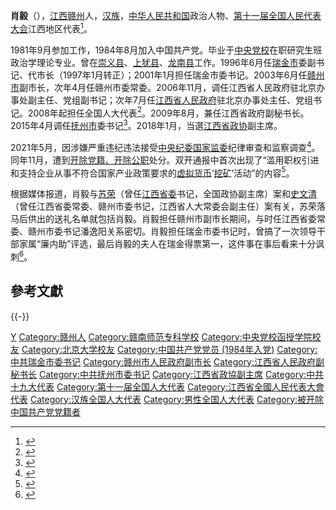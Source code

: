 '''肖毅'''（{{bd|1962年|5月||catIdx=Xiao肖}}），[[江西省|江西]][[赣州市|赣州]]人，[[汉族|汉族]]，[[中华人民共和国|中华人民共和国]]政治人物、[[第十一届全国人民代表大会|第十一届全国人民代表大会]]江西地区代表<ref>{{cite web|title=第十一届全国人大代表|url=http://news.xinhuanet.com/ziliao/2008-03/03/content_7708230.htm?node=36628|accessdate=2014-01-07|publisher=新华网|archiveurl=https://web.archive.org/web/20140110211415/http://news.xinhuanet.com/ziliao/2008-03/03/content_7708230.htm?node=36628|archivedate=2014-01-10|dead-url=no}}</ref>。

1981年9月参加工作，1984年8月加入中国共产党。毕业于[[中共中央党校|中央党校]]在职研究生班政治学理论专业。曾在[[崇义县|崇义县]]、[[上犹县|上犹县]]、[[龙南市|龙南县]]工作。1996年6月任[[瑞金市|瑞金市]]委副书记、代市长（1997年1月转正）；2001年1月担任瑞金市委书记。2003年6月任[[赣州市|赣州市]]副市长，次年4月任赣州市委常委。2006年11月，调任江西省人民政府驻北京办事处副主任、党组副书记；次年7月任[[江西省人民政府|江西省人民政府]]驻北京办事处主任、党组书记。2008年起担任全国人大代表<ref>{{cite news|title=全国人大代表信息-肖毅|url=http://210.82.31.1:8084/delegate/viewDelegate.action?dbid=111152|accessdate=2013-04-05|newspaper=全国人大网|archiveurl=https://web.archive.org/web/20140407062753/http://www.npc.gov.cn/delegate/viewDelegate.action?dbid=111152|archivedate=2014-04-07|dead-url=yes}}</ref>。2009年8月，兼任江西省政府副秘书长。2015年4月调任[[抚州市|抚州市]]委书记<ref>{{cite web|title=肖毅履新抚州市委书记 曾任江西省驻京办主任近8年|url=http://www.chinanews.com/gn/2015/04-24/7231849.shtml|accessdate=2015-04-24|publisher=中新网}}</ref>。2018年1月，当選[[中国人民政治协商会议江西省委员会|江西省政协]]副主席。

2021年5月，因涉嫌严重违纪违法接受[[中国共产党中央纪律检查委员会|中央纪委]][[中华人民共和国国家监察委员会|国家监委]]纪律审查和监察调查<ref>{{Cite web|title=江西省政协副主席肖毅接受中央纪委国家监委纪律审查和监察调查|url=http://www.ccdi.gov.cn/toutiao/202105/t20210510_241639.html|accessdate=2021-05-10|date=2021-05-10|work=中央纪委国家监委网站}}</ref>。同年11月，遭到[[双开|开除党籍、开除公职]]处分。双开通报中首次出现了“滥用职权引进和支持企业从事不符合国家产业政策要求的[[虚拟货币|虚拟货币]]‘[[挖礦_(數位貨幣)|挖矿]]’活动”的内容<ref>{{Cite web|title=江西省政协原党组成员、副主席肖毅严重违纪违法被开除党籍和公职|url=https://www.ccdi.gov.cn/yaowen/202111/t20211113_254317.html|accessdate=2021-11-13|date=2021-11-13|work=中央纪委国家监委网站}}</ref>。

根据媒体报道，肖毅与[[苏荣|苏荣]]（曾任[[中国共产党江西省委员会|江西省委]]书记，全国政协副主席）案和[[史文清|史文清]]（曾任江西省委常委、赣州市委书记，江西省人大常委会副主任）案有关，苏荣落马后供出的送礼名单就包括肖毅。肖毅担任赣州市副市长期间，与时任江西省委常委、赣州市委书记潘逸阳关系密切。肖毅担任瑞金市委书记时，曾搞了一次领导干部家属“廉内助”评选，最后肖毅的夫人在瑞金得票第一，这件事在事后看来十分讽刺<ref>{{Cite web|title=“老虎”周六被处理，中纪委通报首现这一罕见表述！|url=https://news.sina.com.cn/c/2021-11-13/doc-iktzscyy5327185.shtml|access-date=2021-11-13|date=2021-11-13|publisher=新浪}}</ref>。

==參考文獻==
{{reflist}}

{{-}}
{{start box}}
{{s-ppo|cpc}}
{{s-before|[[龚建华|龚建华]]}}
{{s-title|[[中国共产党抚州市委员会|中国共产党抚州市委员会]]书记|2015年4月－2021年3月}}
{{s-after|[[张鸿星|张鸿星]]}}
{{s-gov|prc}}
{{s-before|}}
{{s-title|[[江西省人民政府驻北京办事处|江西省人民政府驻北京办事处]]主任|2007年7月－2015年4月}}
{{s-after|[[江枝英|江枝英]]}}
{{end box}}
{{中共十九大以来的反腐败工作}}
{{DEFAULTSORT:Xiao肖}}
[[Category:肖姓|Y]]
[[Category:赣州人|Category:赣州人]]
[[Category:赣南师范专科学校|Category:赣南师范专科学校]]
[[Category:中央党校函授学院校友|Category:中央党校函授学院校友]]
[[Category:北京大学校友|Category:北京大学校友]]
[[Category:中国共产党党员_(1984年入党)|Category:中国共产党党员 (1984年入党)]]
[[Category:中共瑞金市委书记|Category:中共瑞金市委书记]]
[[Category:赣州市人民政府副市长|Category:赣州市人民政府副市长]]
[[Category:江西省人民政府副秘书长|Category:江西省人民政府副秘书长]]
[[Category:中共抚州市委书记|Category:中共抚州市委书记]]
[[Category:江西省政協副主席|Category:江西省政協副主席]]
[[Category:中共十九大代表|Category:中共十九大代表]]
[[Category:第十一届全国人大代表|Category:第十一届全国人大代表]]
[[Category:江西省全國人民代表大會代表|Category:江西省全國人民代表大會代表]]
[[Category:汉族全国人大代表|Category:汉族全国人大代表]]
[[Category:男性全国人大代表|Category:男性全国人大代表]]
[[Category:被开除中国共产党党籍者|Category:被开除中国共产党党籍者]]